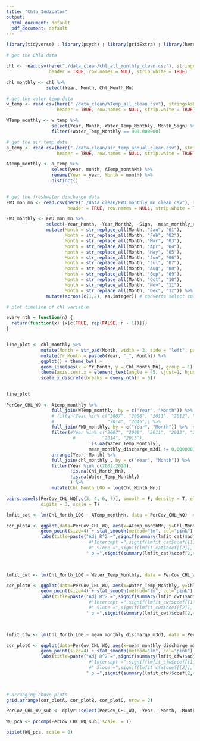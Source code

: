 ```yaml
---
title: "Chla_Indicator"
output:
  html_document: default
  pdf_document: default
---
```



```r
library(tidyverse) ; library(psych) ; library(gridExtra) ; library(here)

```

```r
# get the Chla data

chl <- read.csv(here("./data_clean/chl_all_monthly_clean.csv"), stringsAsFactors = FALSE,
                header = TRUE, row.names = NULL, strip.white = TRUE)

chl_monthly <- chl %>% 
               select(Year, Month, Chl_Month_Mn)


```

```r
# get the water temp data
w_temp <- read.csv(here("./data_clean/WTemp_all_clean.csv"), stringsAsFactors = FALSE,
                   header = TRUE, row.names = NULL, strip.white = TRUE)

WTemp_monthly <- w_temp %>%
                 select(Year, Month, Water_Temp_Monthly, Month_Sign) %>% 
                 filter(!Water_Temp_Monthly == 999.000000)

```

```r
# get the air temp data
a_temp <- read.csv(here("./data_clean/air_temp_annual_clean.csv"), stringsAsFactors = FALSE,
                   header = TRUE, row.names = NULL, strip.white = TRUE)

Atemp_monthly <- a_temp %>%
                 select(year, month, ATemp_monthMn) %>%
                 rename(Year = year, Month = month) %>% 
                 distinct() 
                 

```

```r
# get the freshwater discharge data
FWD_mon_mn <- read.csv(here("./data_clean/FWD_monthly_mn_clean.csv"), stringsAsFactors = FALSE,
                       header = TRUE, row.names = NULL, strip.white = TRUE)

FWD_monthly <- FWD_mon_mn %>%
               select(-Year_Month, -Year_Month2, -Sign, -mean_monthly_anomaly) %>%
               mutate(Month = str_replace_all(Month, "Jan", "01"),
                      Month = str_replace_all(Month, "Feb", "02"),
                      Month = str_replace_all(Month, "Mar", "03"),
                      Month = str_replace_all(Month, "Apr", "04"),
                      Month = str_replace_all(Month, "May", "05"),
                      Month = str_replace_all(Month, "Jun", "06"),
                      Month = str_replace_all(Month, "Jul", "07"),
                      Month = str_replace_all(Month, "Aug", "08"),
                      Month = str_replace_all(Month, "Sep", "09"),
                      Month = str_replace_all(Month, "Oct", "10"),
                      Month = str_replace_all(Month, "Nov", "11"),
                      Month = str_replace_all(Month, "Dec", "12")) %>%
               mutate(across(c(1,2), as.integer)) # converts select columns

```


```r
# plot timeline of chl variable

every_nth = function(n) {
  return(function(x) {x[c(TRUE, rep(FALSE, n - 1))]})
}


line_plot <- chl_monthly %>% 
             mutate(Month = str_pad(Month, width = 2, side = "left", pad = "0")) %>% 
             mutate(Yr_Month = paste0(Year, "_", Month)) %>% 
             ggplot() + theme_bw() +
             geom_line(aes(x = Yr_Month, y = Chl_Month_Mn), group = 1) +
             theme(axis.text.x = element_text(angle = 45, vjust=1, hjust=1)) + 
             scale_x_discrete(breaks = every_nth(n = 6))
             

line_plot

```


```r

PerCov_CHL_WQ <- Atemp_monthly %>%
                 full_join(WTemp_monthly, by = c("Year", "Month")) %>%  # join other data
                 # filter(Year %in% c("2007", "2008", "2011", "2012", "2013", 
                 #                    "2014", "2015")) %>%
                 full_join(FWD_monthly, by = c("Year", "Month")) %>%  # join other data
                 filter(#Year %in% c("2007", "2008", "2011", "2012", "2013", 
                         #          "2014", "2015"),
                               !is.na(Water_Temp_Monthly),
                               mean_monthly_discharge_m3d1 != 0.000000100) %>%
                 arrange(Year, Month) %>%
                 full_join(chl_monthly , by = c("Year", "Month")) %>%  # join other data
                 filter(Year %in% c(2002:2020),
                        !is.na(Chl_Month_Mn),
                        !is.na(Water_Temp_Monthly)
                        ) %>%
                 mutate(Chl_Month_LOG = log(Chl_Month_Mn))

```

```r

pairs.panels(PerCov_CHL_WQ[,c(3, 4, 6, 7)], smooth = F, density = T, ellipses = F, lm = T, 
             digits = 3, scale = T)


```

```r
lmfit_cat <- lm(Chl_Month_LOG ~ ATemp_monthMn, data = PerCov_CHL_WQ)  # lm() fit 

cor_plotA <- ggplot(data=PerCov_CHL_WQ, aes(x=ATemp_monthMn, y=Chl_Month_LOG)) + 
             geom_point(size=4) + stat_smooth(method="lm", col="pink") + theme_bw() +
             labs(title=paste("Adj R^2 =",signif(summary(lmfit_cat)$adj.r.squared, 4),
                               #"Intercept =",signif(lmfit_cat$coef[[1]],5 ),
                               #" Slope =",signif(lmfit_cat$coef[[2]], 5),
                              " p =",signif(summary(lmfit_cat)$coef[2,4], 4)))
            


lmfit_cwt <- lm(Chl_Month_LOG ~ Water_Temp_Monthly, data = PerCov_CHL_WQ)  # lm() fit 

cor_plotB <- ggplot(data=PerCov_CHL_WQ, aes(x=Water_Temp_Monthly, y=Chl_Month_LOG)) + 
             geom_point(size=4) + stat_smooth(method="lm", col="pink") + theme_bw() +
             labs(title=paste("Adj R^2 =",signif(summary(lmfit_cwt)$adj.r.squared, 4),
                               #"Intercept =",signif(lmfit_cwt$coef[[1]],5 ),
                               #" Slope =",signif(lmfit_cwt$coef[[2]], 5),
                              " p =",signif(summary(lmfit_cwt)$coef[2,4], 3)))
            


lmfit_cfw <- lm(Chl_Month_LOG ~ mean_monthly_discharge_m3d1, data = PerCov_CHL_WQ)  # lm() fit 

cor_plotC <- ggplot(data=PerCov_CHL_WQ, aes(x=mean_monthly_discharge_m3d1, y=Chl_Month_LOG)) + 
             geom_point(size=4) + stat_smooth(method="lm", col="pink") + theme_bw() +
             labs(title=paste("Adj R^2 =",signif(summary(lmfit_cfw)$adj.r.squared, 4),
                               #"Intercept =",signif(lmfit_cfw$coef[[1]],5 ),
                               #" Slope =",signif(lmfit_cfw$coef[[2]], 5),
                              " p =",signif(summary(lmfit_cfw)$coef[2,4], 3)))
            



```

```r
# arranging above plots
grid.arrange(cor_plotA, cor_plotB, cor_plotC, nrow = 2)

```

```r
PerCov_CHL_WQ_sub <- dplyr::select(PerCov_CHL_WQ, -Year, -Month, -Month_Sign)

WQ_pca <- prcomp(PerCov_CHL_WQ_sub, scale. = T)

biplot(WQ_pca, scale = 0)

```











